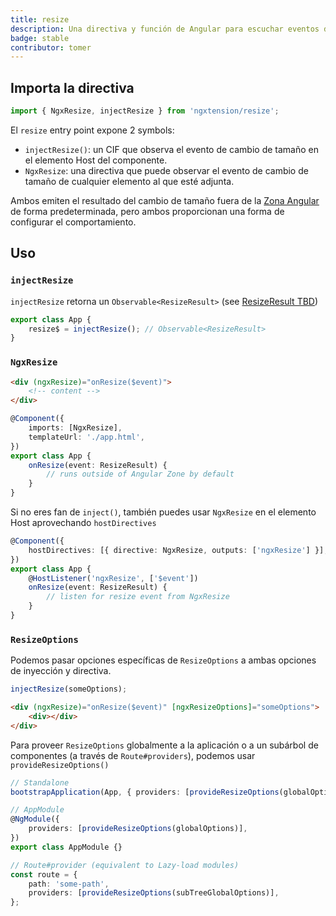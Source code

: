 ```yaml
---
title: resize
description: Una directiva y función de Angular para escuchar eventos de cambio de tamaño de elementos, lo que te permite responder dinámicamente a cambios en el tamaño de los elementos.
badge: stable
contributor: tomer
---
```



## Importa la directiva

```ts
import { NgxResize, injectResize } from 'ngxtension/resize';
```

El `resize` entry point expone 2 symbols:

- `injectResize()`: un CIF que observa el evento de cambio de tamaño en el elemento Host del componente.
- `NgxResize`: una directiva que puede observar el evento de cambio de tamaño de cualquier elemento al que esté adjunta.

Ambos emiten el resultado del cambio de tamaño fuera de la [Zona Angular](https://angular.io/guide/zone) de forma predeterminada, pero ambos proporcionan una forma de configurar el comportamiento.

## Uso

### `injectResize`

`injectResize` retorna un `Observable<ResizeResult>` (see [ResizeResult TBD]())

```ts
export class App {
	resize$ = injectResize(); // Observable<ResizeResult>
}
```

### `NgxResize`

<Tabs>
	<TabItem label="html">

```html
<div (ngxResize)="onResize($event)">
	<!-- content -->
</div>
```

  </TabItem>
	<TabItem label="ts">

```ts
@Component({
	imports: [NgxResize],
	templateUrl: './app.html',
})
export class App {
	onResize(event: ResizeResult) {
		// runs outside of Angular Zone by default
	}
}
```

  </TabItem>
</Tabs>

Si no eres fan de `inject()`, también puedes usar `NgxResize` en el elemento Host aprovechando `hostDirectives`

```ts
@Component({
	hostDirectives: [{ directive: NgxResize, outputs: ['ngxResize'] }],
})
export class App {
	@HostListener('ngxResize', ['$event'])
	onResize(event: ResizeResult) {
		// listen for resize event from NgxResize
	}
}
```

### `ResizeOptions`

Podemos pasar opciones específicas de `ResizeOptions` a ambas opciones de inyección y directiva.

```ts
injectResize(someOptions);
```

```html
<div (ngxResize)="onResize($event)" [ngxResizeOptions]="someOptions">
	<div></div>
</div>
```

Para proveer `ResizeOptions` globalmente a la aplicación o a un subárbol de componentes (a través de `Route#providers`), podemos usar `provideResizeOptions()`

```ts
// Standalone
bootstrapApplication(App, { providers: [provideResizeOptions(globalOptions)] });

// AppModule
@NgModule({
	providers: [provideResizeOptions(globalOptions)],
})
export class AppModule {}

// Route#provider (equivalent to Lazy-load modules)
const route = {
	path: 'some-path',
	providers: [provideResizeOptions(subTreeGlobalOptions)],
};
```
